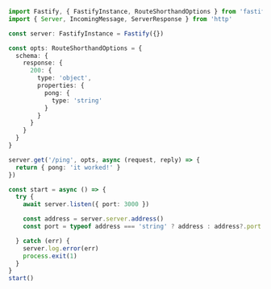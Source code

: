 
```ts
import Fastify, { FastifyInstance, RouteShorthandOptions } from 'fastify'
import { Server, IncomingMessage, ServerResponse } from 'http'

const server: FastifyInstance = Fastify({})

const opts: RouteShorthandOptions = {
  schema: {
    response: {
      200: {
        type: 'object',
        properties: {
          pong: {
            type: 'string'
          }
        }
      }
    }
  }
}

server.get('/ping', opts, async (request, reply) => {
  return { pong: 'it worked!' }
})

const start = async () => {
  try {
    await server.listen({ port: 3000 })

    const address = server.server.address()
    const port = typeof address === 'string' ? address : address?.port

  } catch (err) {
    server.log.error(err)
    process.exit(1)
  }
}
start()
```